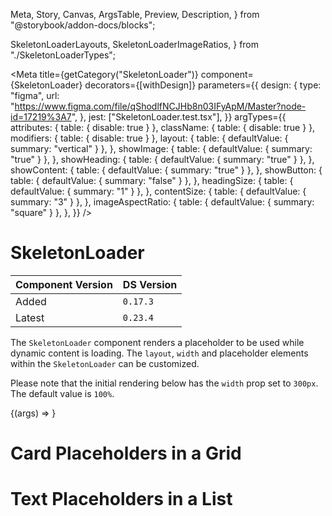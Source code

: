   Meta,
  Story,
  Canvas,
  ArgsTable,
  Preview,
  Description,
} from "@storybook/addon-docs/blocks";

  SkeletonLoaderLayouts,
  SkeletonLoaderImageRatios,
} from "./SkeletonLoaderTypes";

<Meta
  title={getCategory("SkeletonLoader")}
  component={SkeletonLoader}
  decorators={[withDesign]}
  parameters={{
    design: {
      type: "figma",
      url:
        "https://www.figma.com/file/qShodlfNCJHb8n03IFyApM/Master?node-id=17219%3A7",
    },
    jest: ["SkeletonLoader.test.tsx"],
  }}
  argTypes={{
    attributes: { table: { disable: true } },
    className: { table: { disable: true } },
    modifiers: { table: { disable: true } },
    layout: {
      table: { defaultValue: { summary: "vertical" } },
    },
    showImage: {
      table: { defaultValue: { summary: "true" } },
    },
    showHeading: {
      table: { defaultValue: { summary: "true" } },
    },
    showContent: {
      table: { defaultValue: { summary: "true" } },
    },
    showButton: {
      table: { defaultValue: { summary: "false" } },
    },
    headingSize: {
      table: { defaultValue: { summary: "1" } },
    },
    contentSize: {
      table: { defaultValue: { summary: "3" } },
    },
    imageAspectRatio: {
      table: { defaultValue: { summary: "square" } },
    },
  }}
/>

# SkeletonLoader

| Component Version | DS Version |
| ----------------- | ---------- |
| Added             | `0.17.3`   |
| Latest            | `0.23.4`   |

<Description of={SkeletonLoader} />

The `SkeletonLoader` component renders a placeholder to be used while dynamic content is loading. The `layout`, `width` and placeholder elements within the `SkeletonLoader` can be customized.

Please note that the initial rendering below has the `width` prop set to `300px`. The default value is `100%`.

<Preview withToolbar>
  <Story
    name="SkeletonLoader"
    args={{
      width: "300px",
    }}
  >
    {(args) => <SkeletonLoader {...args} />}
  </Story>
</Preview>

<ArgsTable story="SkeletonLoader" />

# Card Placeholders in a Grid

<Preview>
  <Story name="Placeholders in a Grid">
    <div
      style={{
        display: "grid",
        gap: "2rem",
        "grid-template-columns": "repeat(3, 1fr)",
      }}
    >
      <SkeletonLoader
        imageAspectRatio={SkeletonLoaderImageRatios.Landscape}
        border
      />
      <SkeletonLoader
        imageAspectRatio={SkeletonLoaderImageRatios.Landscape}
        border
      />
      <SkeletonLoader
        imageAspectRatio={SkeletonLoaderImageRatios.Landscape}
        border
      />
      <SkeletonLoader
        imageAspectRatio={SkeletonLoaderImageRatios.Landscape}
        border
      />
      <SkeletonLoader
        imageAspectRatio={SkeletonLoaderImageRatios.Landscape}
        border
      />
      <SkeletonLoader
        imageAspectRatio={SkeletonLoaderImageRatios.Landscape}
        border
      />
    </div>
  </Story>
</Preview>

# Text Placeholders in a List

<Preview>
  <Story name="Placeholders in a List">
    <div
      style={{
        display: "grid",
        gap: "2rem",
        "grid-template-columns": "repeat(1, 1fr)",
      }}
    >
      <SkeletonLoader
        layout={SkeletonLoaderLayouts.Horizontal}
        showImage={false}
      />
      <SkeletonLoader
        layout={SkeletonLoaderLayouts.Horizontal}
        showImage={false}
      />
      <SkeletonLoader
        layout={SkeletonLoaderLayouts.Horizontal}
        showImage={false}
      />
      <SkeletonLoader
        layout={SkeletonLoaderLayouts.Horizontal}
        showImage={false}
      />
      <SkeletonLoader
        layout={SkeletonLoaderLayouts.Horizontal}
        showImage={false}
      />
    </div>
  </Story>
</Preview>
